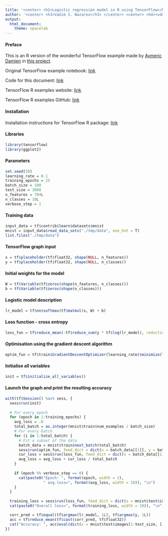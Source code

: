 ```yaml
---
title: '<center> <h1>Logistic regression model in R using TensorFlow</h1></center>'
author: '<center> <h3>Vadim I. Nazarov</h3> </center> <center> <h4><vdm.nazarov@gmail.com></h4> </center>'
output: 
  html_document: 
    theme: spacelab
---
```


#### Preface
This is an R version of the wonderful TensorFlow example made by [Aymeric Damien](https://github.com/aymericdamien) in [this project](https://github.com/aymericdamien/TensorFlow-Examples/).

Original TensorFlow example notebook: [link](https://github.com/aymericdamien/TensorFlow-Examples/blob/master/notebooks/2_BasicModels/logistic_regression.ipynb)

Code for this document: [link](https://github.com/vadimnazarov/tensorflow-r-examples/2_BasicModels/logistic_regression.Rmd)

TensorFlow R examples website: [link](https://vadimnazarov.github.io/tensorflow-r-examples/)

TensorFlow R examples GitHub: [link](https://github.com/vadimnazarov/tensorflow-r-examples/)

#### Installation
Installation instructions for TensorFlow R package: [link](https://rstudio.github.io/tensorflow/)

#### Libraries
```r
library(tensorflow)
library(ggplot2)
```

#### Parameters
```r
set.seed(20)
learning_rate = 0.1
training_epochs = 25
batch_size = 100
test_size = 3000
n_features = 784L
n_classes = 10L
verbose_step = 1
```

#### Training data
```r
input_data = tf$contrib$learn$datasets$mnist
mnist = input_data$read_data_sets("./tmp/data", one_hot = T)
list.files("./tmp/data")
```

#### TensorFlow graph input
```r
x = tf$placeholder(tf$float32, shape(NULL, n_features))
y = tf$placeholder(tf$float32, shape(NULL, n_classes))
```

#### Initial weights for the model
```r
W = tf$Variable(tf$zeros(shape(n_features, n_classes)))
b = tf$Variable(tf$zeros(shape(n_classes)))
```

#### Logistic model description
```r
lr_model = tf$nn$softmax(tf$matmul(x, W) + b)
```

#### Loss function - cross entropy
```r
loss_fun = tf$reduce_mean(-tf$reduce_sum(y * tf$log(lr_model), reduction_indices = 1L))
```

#### Optimisation using the gradient descent algorithm
```r
optim_fun = tf$train$GradientDescentOptimizer(learning_rate)$minimize(loss_fun)
```

#### Initialise all variables
```r
init = tf$initialize_all_variables()
```

#### Launch the graph and print the resulting accuracy
```r
with(tf$Session() %as% sess, {
  sess$run(init)
  
  # For every epoch
  for (epoch in 1:training_epochs) {
    avg_loss = .0
    total_batch = as.integer(mnist$train$num_examples / batch_size)
    # For every batch
    for (i in 1:total_batch) {
      # Fit a subset of the data
      batch_data = mnist$train$next_batch(total_batch)
      sess$run(optim_fun, feed_dict = dict(x = batch_data[[1]], y = batch_data[[2]]))
      cur_loss = sess$run(loss_fun, feed_dict = dict(x = batch_data[[1]], y = batch_data[[2]]))
      avg_loss = avg_loss + cur_loss / total_batch
    }
    
    if (epoch %% verbose_step == 0) {
      cat(paste0("Epoch: ", format(epoch, width = 2), 
                 " avg.loss=", format(avg_loss, width = 10)), "\n")
    }
  }
  
  training_loss = sess$run(loss_fun, feed_dict = dict(x = mnist$test$images[1:test_size, ], y = mnist$test$labels[1:test_size, ]))
  cat(paste0("Overall loss=", format(training_loss, width = 10)), "\n")

  corr_pred = tf$equal(tf$argmax(lr_model, 1L), tf$argmax(y, 1L))
  acc = tf$reduce_mean(tf$cast(corr_pred, tf$float32))
  cat("Accuracy: ", acc$eval(dict(x = mnist$test$images[1:test_size, ], y = mnist$test$labels[1:test_size, ])), "\n")
})
```